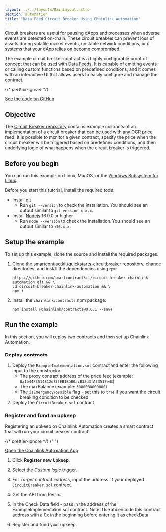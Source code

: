 ```yaml
---
layout: ../../layouts/MainLayout.astro
section: automation
title: "Data Feed Circuit Breaker Using Chainlink Automation"
---
```


Circuit breakers are useful for pausing dApps and processes when adverse events are detected on-chain. These circuit breakers can prevent loss of assets during volatile market events, unstable network conditions, or if systems that your dApp relies on become compromised.

The example circuit breaker contract is a highly configurable proof of concept that can be used with [Data Feeds](/data-feeds). It is capable of emitting events or calling custom functions based on predefined conditions, and it comes with an interactive UI that allows users to easily configure and manage the contract.

{/* prettier-ignore */}
<div class="remix-callout">
  <a href="https://github.com/smartcontractkit/quickstarts-circuitbreaker">See the code on GitHub</a>
</div>

## Objective

The [Circuit Breaker repository](https://github.com/smartcontractkit/quickstarts-circuitbreaker) contains example contracts of an implementation of a circuit breaker that can be used with any OCR price feed. It is possible to monitor a given contract, specify the price when the circuit breaker will be triggered based on predefined conditions, and then underlying logic of what happens when the circuit breaker is triggered.

## Before you begin

You can run this example on Linux, MacOS, or the [Windows Subsystem for Linux](https://learn.microsoft.com/en-us/windows/wsl/about).

Before you start this tutorial, install the required tools:

- Install [git](https://git-scm.com/book/en/v2/Getting-Started-Installing-Git)
  - Run `git --version` to check the installation. You should see an output similar to `git version x.x.x`.
- Install [Nodejs](https://nodejs.org/en/) 16.0.0 or higher
  - Run `node --version` to check the installation. You should see an output similar to `v16.x.x`.

## Setup the example

To set up this example, clone the source and install the required packages.

1. Clone the [smartcontractkit/quickstarts-circuitbreaker](https://github.com/smartcontractkit/quickstarts-circuitbreaker) repository, change directories, and install the dependencies using `npm`:

   ```shell
   https://github.com/smartcontractkit/circuit-breaker-chainlink-automation.git && \
   cd circuit-breaker-chainlink-automation && \
   npm i
   ```

1. Install the `chainlink/contracts` npm package:

   ```shell
   npm install @chainlink/contracts@0.6.1 --save
   ```

## Run the example

In this section, you will deploy two contracts and then set up Chainlink Automation.

### Deploy contracts

1. Deploy the `ExampleImplementation.sol` contract and enter the following input to the constructor:
   - The proxy contract address of the price feed (example: `0x1b44F3514812d835EB1BDB0acB33d3fA3351Ee43`)
   - The maxBalance (example: `3000000000000`)
   - The `isEmergencyPossible` flag - set this to `true` if you want the circuit breaking condition to be checked
1. Deploy the `CircuitBreaker.sol` contract.

### Register and fund an upkeep

Registering an upkeep on Chainlink Automation creates a smart contract that will run your circuit breaker contract.

{/* prettier-ignore */}
{" "}

<div class="remix-callout">
  <a href="https://automation.chain.link">Open the Chainlink Automation App</a>
</div>

1. Click **Register new Upkeep**.

1. Select the _Custom logic_ trigger.

1. For _Target contract address_, input the address of your deployed `CircuitBreaker.sol` contract.

1. Get the ABI from Remix.

1. In the Check Data field - pass in the address of the ExampleImplementation.sol contract. Note: Use abi.encode this contract address with a 0x in the beginning before entering it as checkData

1. Register and fund your upkeep.
